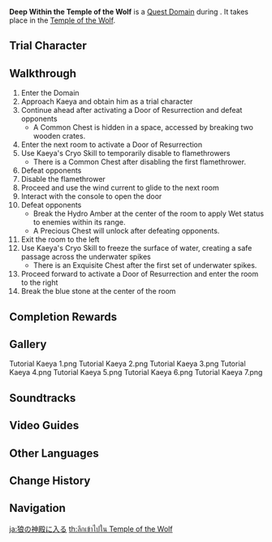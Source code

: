 {{Domain Infobox
|image        = Domain Temple of the Wolf.png
|type         = Quest
|description  = The Knights of Favonius have been mobilized to contain Stormterror's destructive rampage. Venture forth with Cavalry Captain Kaeya to the Temple of the Wolf and stop Stormterror from gaining the power within.
|quest        = Crash Course
|quest_type   = Archon
|region       = Mondstadt
|area         = Starfell Valley
|subarea      = Thousand Winds Temple
|domain       = Temple of the Wolf
|recLevel     = 5
|trial        = Kaeya
}}
'''Deep Within the Temple of the Wolf''' is a [[Quest Domain]] during {{Quest|Crash Course}}. It takes place in the [[Temple of the Wolf]].

==Trial Character==
{{Trial Character
|wl                      = 0,1
|character_name          = Kaeya

|character_level0        = 5
|weapon_name0            = Silver Sword
|weapon_level0           = 5
|constellation0          = 0
|artifact_flower0        = Initiate's Flower
|artifact_feather0       = Initiate's Feather
|artifact_sands0         = None
|artifact_goblet0        = None
|artifact_circlet0       = None
|artifact_level0         = 0
|normal_attack_talent0   = 1
|elemental_skill_talent0 = 1
|elemental_burst_talent0 = 1
|hp0                     = 1,427
|atk0                    = 76
|def0                    = 88
|em0                     = 0
|crit_rate0              = 5.0%
|crit_dmg0               = 50.0%
|er0                     = 100.0%

|character_level1        = 14
|constellation1          = 0
|weapon_name1            = Silver Sword
|weapon_level1           = 14
|artifact_flower1        = Adventurer's Flower
|artifact_feather1       = Adventurer's Tail Feather
|artifact_sands1         = Adventurer's Pocket Watch
|artifact_goblet1        = Adventurer's Golden Goblet
|artifact_circlet1       = Adventurer's Bandana
|artifact_level1         = 4
|set1_1                  = Adventurer
|set1_piece_bonus_1      = 4
|normal_attack_talent1   = 1
|elemental_skill_talent1 = 1
|elemental_burst_talent1 = 1
|hp1                     = 4,089
|atk1                    = 170
|def1                    = 138
|em1                     = 0
|crit_rate1              = 11.0%
|crit_dmg1               = 50.0%
|er1                     = 100.0%
}}

==Walkthrough==
# Enter the Domain
# Approach Kaeya and obtain him as a trial character
# Continue ahead after activating a Door of Resurrection and defeat opponents {{Enemy List|Hilichurl Fighter*3}}
#* A Common Chest is hidden in a space, accessed by breaking two wooden crates.
# Enter the next room to activate a Door of Resurrection
# Use Kaeya's Cryo Skill to temporarily disable to flamethrowers
#* There is a Common Chest after disabling the first flamethrower.
# Defeat opponents {{Enemy List|Hydro Slime*2/appear at the Common Chest}}
# Disable the flamethrower
# Proceed and use the wind current to glide to the next room
# Interact with the console to open the door
# Defeat opponents {{Enemy List|Large Pyro Slime;Pyro Slime*4/appear after bringing the large Pyro slime's HP to 50%}}
#* Break the Hydro Amber at the center of the room to apply Wet status to enemies within its range.
#* A Precious Chest will unlock after defeating opponents.
# Exit the room to the left
# Use Kaeya's Cryo Skill to freeze the surface of water, creating a safe passage across the underwater spikes
#* There is an Exquisite Chest after the first set of underwater spikes.
# Proceed forward to activate a Door of Resurrection and enter the room to the right
# Break the blue stone at the center of the room

==Completion Rewards==
{{Card|Adventure EXP|150}}
{{Card|Primogem|10}}
{{Card|Adventurer's Experience|3}}
{{Card|Fine Enhancement Ore|3}}

==Gallery==
<gallery>
Tutorial Kaeya 1.png
Tutorial Kaeya 2.png
Tutorial Kaeya 3.png
Tutorial Kaeya 4.png
Tutorial Kaeya 5.png
Tutorial Kaeya 6.png
Tutorial Kaeya 7.png
</gallery>

==Soundtracks==
{{Soundtracks by Category Table|type=domain}}

==Video Guides==
{{EVT
|video1   = https://youtu.be/dorExVZrw1o
|caption1 = Deep Within the Temple of the Wolf Guide (5 Chests)
}}

==Other Languages==
{{Other Languages
|en      = Deep Within the Temple of the Wolf
|zhs     = 深入狼之殿
|zhs_rm  = Shēnrù Láng zhī Diàn
|zht     = 深入狼之殿
|zht_rm  = Shēnrù Láng zhī Diàn
|zh_tl   = Deep Into the Palace of the Wolf
|ja      = 狼の神殿に入る
|ja_rm   = Ookami no Shinden ni Hairu
|ja_tl   = Enter the Temple of the Wolf
|ko      = 늑대의 사당으로
|ko_rm   = Neukdae-ui Sadang-euro
|ko_tl   = Enter the Temple of the Wolf
|es      = Adéntrate en las profundidades del Templo del Lobo
|es_tl   = Go Deep Into the Depths of the Temple of the Wolf
|fr      = Pénétrer dans le Temple du Loup
|fr_tl   = Entering the Temple of the Lion
|ru      = Храм Волка
|ru_tl   = Temple of the Wolf
|th      = ลึกเข้าไปใน Temple of the Wolf
|th_rm   = 
|th_tl   = 
|vi      = Đi Vào Đền Sói
|vi_tl   =Enter the Temple of the Wolf 
|de      = Tief im Tempel des Wolfs
|de_tl   = Deep Within the Temple of the Wolf
|id      = Jauh di Kedalaman Temple of the Wolf
|id_tl   = Deep Within the Temple of the Wolf
|pt      = Dentro das Profundezas do Templo do Lobo
|pt_tl   = 
|tr      = Kurt Tapınağının Derinliklerinde
|tr_tl   = 
|it      = Nelle profondità del Tempio del Lupo
|it_tl   = 
}}

==Change History==
{{Change History|1.0}}

==Navigation==
{{Domain Navbox|Temporary}}

[[ja:狼の神殿に入る]]
[[th:ลึกเข้าไปใน Temple of the Wolf]]